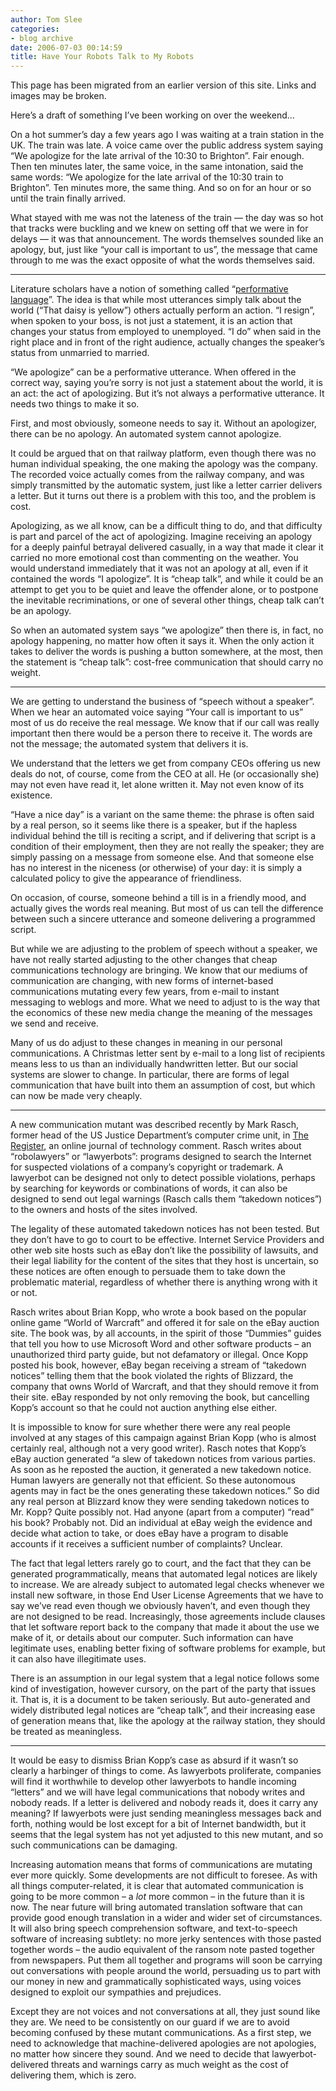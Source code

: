 ```yaml
---
author: Tom Slee
categories:
- blog archive
date: 2006-07-03 00:14:59
title: Have Your Robots Talk to My Robots
---
```


::: {.callout-note}

This page has been migrated from an earlier version of this site. 
Links and images may be broken.

:::



				

Here's a draft of something I've been working on over the weekend...







On a hot summer’s day a few years ago I was waiting at a train
station in the UK.
The train was late. A voice came over the public address system saying “We
apologize for the late arrival of the 10:30 to Brighton”. Fair enough. Then ten minutes later, the
same voice, in the same intonation, said the same words: “We apologize for the
late arrival of the 10:30 train to Brighton”.
Ten minutes more, the same thing. And so on for an hour or so until the train
finally arrived.





What stayed with me was not the lateness of the train — the
day was so hot that tracks were buckling and we knew on setting off that we
were in for delays — it was that announcement. The words themselves sounded
like an apology, but, just like “your call is important to us”, the message
that came through to me was the exact opposite of what the words themselves
said.




* * *




Literature scholars have a notion of something called
“[performative language](http://online.sfsu.edu/~kbach/perform.html)”. The idea is that while most utterances simply talk
about the world (“That daisy is yellow”) others actually perform an action. “I
resign”, when spoken to your boss, is not just a statement, it is an action
that changes your status from employed to unemployed. “I do” when said in the
right place and in front of the right audience, actually changes the speaker’s
status from unmarried to married.




“We apologize” can be a performative utterance. When offered
in the correct way, saying you’re sorry is not just a statement about the world,
it is an act: the act of apologizing. But it’s not always a performative
utterance. It needs two things to make it so.




First, and most obviously, someone needs to say it. Without
an apologizer, there can be no apology. An automated system cannot apologize. 




It could be argued that on that railway platform, even though there was no human individual speaking, the one making the apology was the
company. The recorded voice actually comes from the railway company, and
was simply transmitted by the automatic system, just like a letter carrier
delivers a letter. But it turns out there is a problem with this too, and the
problem is cost.




Apologizing, as we all know, can be a difficult thing to do,
and that difficulty is part and parcel of the act of apologizing. Imagine
receiving an apology for a deeply painful betrayal delivered casually, in a way
that made it clear it carried no more emotional cost than commenting on the
weather. You would understand immediately that it was not an apology at all, even
if it contained the words “I apologize”. It is “cheap talk”, and while it could
be an attempt to get you to be quiet and leave the offender alone, or to
postpone the inevitable recriminations, or one of several other things, cheap
talk can’t be an apology.




So when an automated system says “we apologize” then there
is, in fact, no apology happening, no matter how often it says it. When the
only action it takes to deliver the words is pushing a button somewhere, at the
most, then the statement is “cheap talk”: cost-free communication that should
carry no weight.




* * *




We are getting to understand the business of “speech without
a speaker”. When we hear an automated voice saying “Your call is important to
us” most of us do receive the real message. We know that if our call was really
important then there would be a person there to receive it. The words are not
the message; the automated system that delivers it is.




We understand that the letters we get from company CEOs offering
us new deals do not, of course, come from the CEO at all. He (or occasionally
she) may not even have read it, let alone written it. May not even know of its
existence. 




“Have a nice day” is a variant on the same theme: the phrase
is often said by a real person, so it seems like there is a speaker, but if the
hapless individual behind the till is reciting a script, and if delivering that
script is a condition of their employment, then they are not really the
speaker; they are simply passing on a message from someone else. And that
someone else has no interest in the niceness (or otherwise) of your day: it is
simply a calculated policy to give the appearance of friendliness.




On occasion, of course, someone behind a till is in a
friendly mood, and actually gives the words real meaning. But most of us can
tell the difference between such a sincere utterance and someone delivering a
programmed script. 




But while we are adjusting to the problem of speech without
a speaker, we have not really started adjusting to the other changes that cheap
communications technology are bringing. We know that our mediums of
communication are changing, with new forms of internet-based communications
mutating every few years, from e-mail to instant messaging to weblogs and more.
What we need to adjust to is the way that the economics of these new media
change the meaning of the messages we send and receive.




Many of us do adjust to these changes in meaning in our
personal communications. A Christmas letter sent by e-mail to a long list of
recipients means less to us than an individually handwritten letter. But our
social systems are slower to change. In particular, there are forms of legal
communication that have built into them an assumption of cost, but which can
now be made very cheaply.




* * *




A new communication mutant was described recently by Mark
Rasch, former head of the US Justice Department’s computer crime unit, in [The Register](http://www.theregister.co.uk/2006/04/06/world_of_warcraft_case), an online journal of technology comment. Rasch writes about “robolawyers” or “lawyerbots”: programs designed to search the Internet for suspected violations of a company’s copyright or trademark. A lawyerbot can be designed not only to detect possible violations, perhaps by searching for keywords or
combinations of words, it can also be designed to send out legal warnings (Rasch calls them “takedown notices”) to the owners and hosts of the sites involved.





The legality of these automated takedown notices has not
been tested. But they don’t have to go to court to be effective. Internet
Service Providers and other web site hosts such as eBay don’t like the
possibility of lawsuits, and their legal liability for the content of the sites
that they host is uncertain, so these notices are often enough to persuade them
to take down the problematic material, regardless of whether there is anything
wrong with it or not.




Rasch writes about Brian Kopp, who wrote a book based on the
popular online game “World of Warcraft” and offered it for sale on the eBay
auction site. The book was, by all accounts, in the spirit of those “Dummies”
guides that tell you how to use Microsoft Word and other software products – an
unauthorized third party guide, but not defamatory or illegal. Once Kopp posted
his book, however, eBay began receiving a stream of “takedown notices” telling
them that the book violated the rights of Blizzard, the company that owns World
of Warcraft, and that they should remove it from their site. eBay responded by
not only removing the book, but cancelling Kopp’s account so that he could not
auction anything else either.




It is impossible to know for sure whether there were any
real people involved at any stages of this campaign against Brian Kopp (who is
almost certainly real, although not a very good writer). Rasch notes that Kopp’s eBay auction generated “a slew of takedown notices from
various parties. As soon as he reposted the auction, it generated a new
takedown notice. Human lawyers are generally not that efficient. So these
autonomous agents may in fact be the ones generating these takedown notices.”
So did any real person at Blizzard know they were sending takedown
notices to Mr. Kopp? Quite possibly not. Had anyone (apart from a computer) “read”
his book? Probably not. Did an individual at eBay weigh the evidence and decide
what action to take, or does eBay have a program to disable accounts if it
receives a sufficient number of complaints? Unclear.




The fact that legal letters rarely go to court, and the fact
that they can be generated programmatically, means that automated legal notices
are likely to increase. We are already subject to automated legal checks
whenever we install new software, in those End User License Agreements that we
have to say we’ve read even though we obviously haven’t, and even though they
are not designed to be read. Increasingly, those agreements include clauses
that let software report back to the company that made it about the use we make
of it, or details about our computer. Such information can have legitimate
uses, enabling better fixing of software problems for example, but it can also
have illegitimate uses.




There is an assumption in our legal system that a legal
notice follows some kind of investigation, however cursory, on the part of the
party that issues it. That is, it is a document to be taken seriously. But
auto-generated and widely distributed legal notices are “cheap talk”, and their
increasing ease of generation means that, like the apology at the railway
station, they should be treated as meaningless.




* * *




It would be easy to dismiss Brian Kopp’s case as absurd if
it wasn’t so clearly a harbinger of things to come. As lawyerbots proliferate, companies
will find it worthwhile to develop other lawyerbots to handle incoming
“letters” and we will have legal communications that nobody writes and nobody
reads. If a letter is delivered and nobody reads it, does it carry any meaning?
If lawyerbots were just sending meaningless messages back and forth, nothing
would be lost except for a bit of Internet bandwidth, but it seems that the
legal system has not yet adjusted to this new mutant, and so such
communications can be damaging.




Increasing automation means that forms of communications are
mutating ever more quickly. Some developments are not difficult to foresee. As
with all things computer-related, it is clear that automated communication is
going to be more common – a _lot_ more
common – in the future than it is now. The near future will bring automated translation
software that can provide good enough translation in a wider and wider set of
circumstances. It will also bring speech comprehension software, and
text-to-speech software of increasing subtlety: no more jerky sentences with
those pasted together words – the audio equivalent of the ransom note pasted
together from newspapers. Put them all together and programs will soon be
carrying out conversations with people around the world, persuading us to part
with our money in new and grammatically sophisticated ways, using voices
designed to exploit our sympathies and prejudices. 




Except they are not voices and not conversations at all, they
just sound like they are. We need to be consistently on our guard if we are to
avoid becoming confused by these mutant communications. As a first step, we
need to acknowledge that machine-delivered apologies are not apologies, no
matter how sincere they sound. And we need to decide that lawyerbot-delivered threats
and warnings carry as much weight as the cost of delivering them, which is
zero.





		
